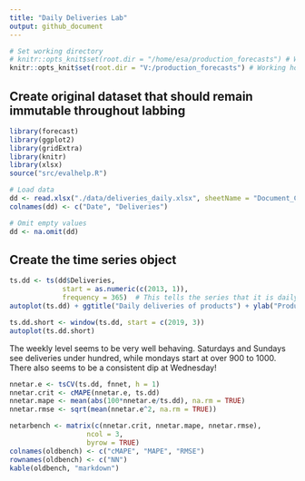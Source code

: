 ```yaml
---
title: "Daily Deliveries Lab"
output: github_document
---
```


```r
# Set working directory
# knitr::opts_knit$set(root.dir = "/home/esa/production_forecasts") # Working on Ubuntu
knitr::opts_knit$set(root.dir = "V:/production_forecasts") # Working home
```

## Create original dataset that should remain immutable throughout labbing
```r
library(forecast)
library(ggplot2)
library(gridExtra)
library(knitr)
library(xlsx)
source("src/evalhelp.R")

# Load data
dd <- read.xlsx("./data/deliveries_daily.xlsx", sheetName = "Document_CH207")
colnames(dd) <- c("Date", "Deliveries")
```

```r
# Omit empty values
dd <- na.omit(dd)
```

## Create the time series object
```r
ts.dd <- ts(dd$Deliveries, 
             start = as.numeric(c(2013, 1)), 
             frequency = 365)  # This tells the series that it is daily data
autoplot(ts.dd) + ggtitle("Daily deliveries of products") + ylab("Product deliveries")

```
```r
ts.dd.short <- window(ts.dd, start = c(2019, 3))
autoplot(ts.dd.short)
```

The weekly level seems to be very well behaving. Saturdays and Sundays see deliveries under hundred, while mondays start at over 900 to 1000. There also seems to be a consistent dip at Wednesday!

```r
nnetar.e <- tsCV(ts.dd, fnnet, h = 1)
nnetar.crit <- cMAPE(nnetar.e, ts.dd)
nnetar.mape <- mean(abs(100*nnetar.e/ts.dd), na.rm = TRUE)
nnetar.rmse <- sqrt(mean(nnetar.e^2, na.rm = TRUE))

netarbench <- matrix(c(nnetar.crit, nnetar.mape, nnetar.rmse),
                   ncol = 3,
                   byrow = TRUE)
colnames(oldbench) <- c("cMAPE", "MAPE", "RMSE")
rownames(oldbench) <- c("NN")
kable(oldbench, "markdown")
```

